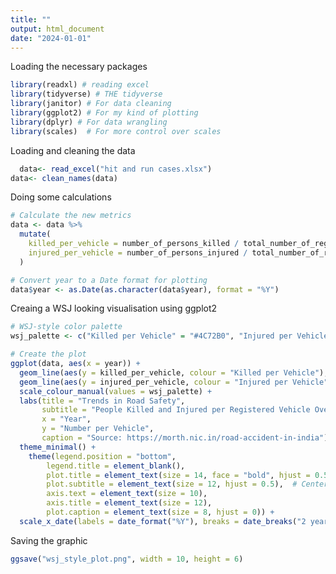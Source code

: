 ```yaml
---
title: ""
output: html_document
date: "2024-01-01"
---
```


Loading the necessary packages
```r
library(readxl) # reading excel
library(tidyverse) # THE tidyverse
library(janitor) # For data cleaning
library(ggplot2) # For my kind of plotting
library(dplyr) # For data wrangling
library(scales)  # For more control over scales
```
  
Loading and cleaning the data
```r
  data<- read_excel("hit and run cases.xlsx")
data<- clean_names(data)
```


Doing some calculations
```r

# Calculate the new metrics
data <- data %>%
  mutate(
    killed_per_vehicle = number_of_persons_killed / total_number_of_registered_motor_vehicles,
    injured_per_vehicle = number_of_persons_injured / total_number_of_registered_motor_vehicles
  )

# Convert year to a Date format for plotting
data$year <- as.Date(as.character(data$year), format = "%Y")
```

Creaing a WSJ looking visualisation using ggplot2
```r
# WSJ-style color palette
wsj_palette <- c("Killed per Vehicle" = "#4C72B0", "Injured per Vehicle" = "#55A868")

# Create the plot
ggplot(data, aes(x = year)) +
  geom_line(aes(y = killed_per_vehicle, colour = "Killed per Vehicle"), size = 1) +
  geom_line(aes(y = injured_per_vehicle, colour = "Injured per Vehicle"), size = 1) +
  scale_colour_manual(values = wsj_palette) +
  labs(title = "Trends in Road Safety",
       subtitle = "People Killed and Injured per Registered Vehicle Over Time",
       x = "Year",
       y = "Number per Vehicle",
       caption = "Source: https://morth.nic.in/road-accident-in-india") +
  theme_minimal() +
    theme(legend.position = "bottom",
        legend.title = element_blank(),
        plot.title = element_text(size = 14, face = "bold", hjust = 0.5),  # Center-align the title
        plot.subtitle = element_text(size = 12, hjust = 0.5),  # Center-align the subtitle
        axis.text = element_text(size = 10),
        axis.title = element_text(size = 12),
        plot.caption = element_text(size = 8, hjust = 0)) +
  scale_x_date(labels = date_format("%Y"), breaks = date_breaks("2 years")) # Adjust date breaks as needed
```

Saving the graphic
```r
ggsave("wsj_style_plot.png", width = 10, height = 6)
```

